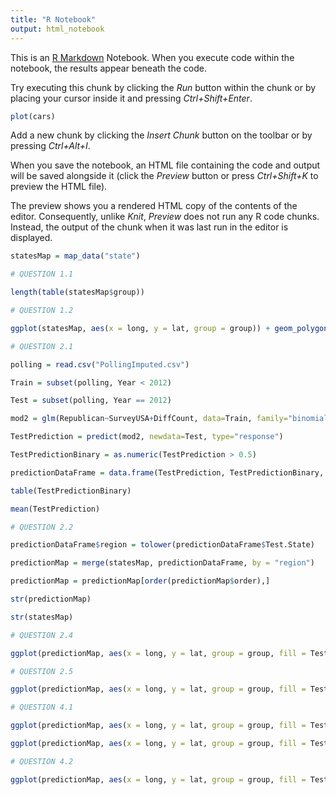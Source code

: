 ```yaml
---
title: "R Notebook"
output: html_notebook
---
```


This is an [R Markdown](http://rmarkdown.rstudio.com) Notebook. When you execute code within the notebook, the results appear beneath the code. 

Try executing this chunk by clicking the *Run* button within the chunk or by placing your cursor inside it and pressing *Ctrl+Shift+Enter*. 

```r
plot(cars)
```

Add a new chunk by clicking the *Insert Chunk* button on the toolbar or by pressing *Ctrl+Alt+I*.

When you save the notebook, an HTML file containing the code and output will be saved alongside it (click the *Preview* button or press *Ctrl+Shift+K* to preview the HTML file).

The preview shows you a rendered HTML copy of the contents of the editor. Consequently, unlike *Knit*, *Preview* does not run any R code chunks. Instead, the output of the chunk when it was last run in the editor is displayed.

```r
statesMap = map_data("state")

# QUESTION 1.1

length(table(statesMap$group))

# QUESTION 1.2

ggplot(statesMap, aes(x = long, y = lat, group = group)) + geom_polygon(fill = "white", color = "pink")
```


```r
# QUESTION 2.1

polling = read.csv("PollingImputed.csv")

Train = subset(polling, Year < 2012)

Test = subset(polling, Year == 2012)

mod2 = glm(Republican~SurveyUSA+DiffCount, data=Train, family="binomial")

TestPrediction = predict(mod2, newdata=Test, type="response")

TestPredictionBinary = as.numeric(TestPrediction > 0.5)

predictionDataFrame = data.frame(TestPrediction, TestPredictionBinary, Test$State)

table(TestPredictionBinary)

mean(TestPrediction)

# QUESTION 2.2

predictionDataFrame$region = tolower(predictionDataFrame$Test.State)

predictionMap = merge(statesMap, predictionDataFrame, by = "region")

predictionMap = predictionMap[order(predictionMap$order),]

str(predictionMap)

str(statesMap)

# QUESTION 2.4

ggplot(predictionMap, aes(x = long, y = lat, group = group, fill = TestPredictionBinary)) + geom_polygon(color = "black")

# QUESTION 2.5

ggplot(predictionMap, aes(x = long, y = lat, group = group, fill = TestPrediction)) + geom_polygon(color = "black") + scale_fill_gradient(low = "blue", high = "red", name = "Prediction 2012")
```


```r
# QUESTION 4.1

ggplot(predictionMap, aes(x = long, y = lat, group = group, fill = TestPrediction))+ geom_polygon(color = "black", linetype=3) + scale_fill_gradient(low = "blue", high = "red", guide = "legend", breaks= c(0,1), labels = c("Democrat", "Republican"), name = "Prediction 2012")

ggplot(predictionMap, aes(x = long, y = lat, group = group, fill = TestPrediction))+ geom_polygon(color = "black", size=3) + scale_fill_gradient(low = "blue", high = "red", guide = "legend", breaks= c(0,1), labels = c("Democrat", "Republican"), name = "Prediction 2012")

# QUESTION 4.2

ggplot(predictionMap, aes(x = long, y = lat, group = group, fill = TestPrediction))+ geom_polygon(color = "black", alpha=0.3) + scale_fill_gradient(low = "blue", high = "red", guide = "legend", breaks= c(0,1), labels = c("Democrat", "Republican"), name = "Prediction 2012")
```
